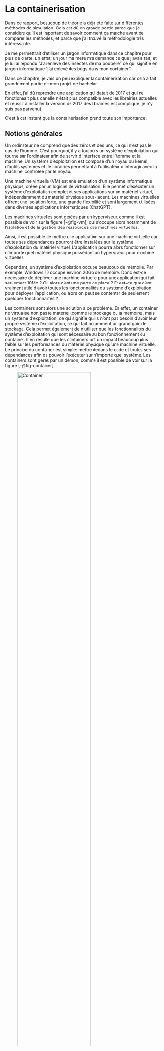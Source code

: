 # La containerisation

Dans ce rapport, beaucoup de théorie a déjà été faite sur différentes méthodes de simulation.
Cela est dû en grande partie parce que je considère qu'il est important de savoir comment ça marche avant de comparer les méthodes, et parce que j'ai trouvé la méthodologie très intéressante.

Je me permettrait d'utiliser un jargon informatique dans ce chapitre pour plus de clarté.
En effet, un jour ma mère m'a demandé ce que j'avais fait, et je lui ai répondu "J'ai enlevé des insectes de ma poubelle" ce qui signifie en jargon informatique "j'ai enlevé des bugs dans mon container"

Dans ce chapitre, je vais un peu expliquer la containerisation car cela a fait grandement partie de mon projet de bachelor.

En effet, j'ai dû reprendre une application qui datait de 2017 et qui ne fonctionnait plus car elle n'était plus compatible avec les librairies actuelles et réussir à installer la version de 2017 des librairies est compliqué (je n'y suis pas parvenu).

C'est à cet instant que la containerisation prend toute son importance.

## Notions générales

Un ordinateur ne comprend que des zéros et des uns, ce qui n'est pas le cas de l'homme.
C'est pourquoi, il y a toujours un système d'exploitation qui tourne sur l'ordinateur afin de servir d'interface entre l'homme et la machine.
Un système d'exploitation est composé d'un noyau ou kernel, d'outils systèmes et de librairies permettant à l'utilisateur d'interagir avec la machine, contrôlée par le noyau.

Une machine virtuelle (VM) est une émulation d'un système informatique physique, créée par un logiciel de virtualisation. Elle permet d'exécuter un système d'exploitation complet et ses applications sur un matériel virtuel, indépendamment du matériel physique sous-jacent. Les machines virtuelles offrent une isolation forte, une grande flexibilité et sont largement utilisées dans diverses applications informatiques (ChatGPT).

Les machines virtuelles sont gérées par un hyperviseur, comme il est possible de voir sur la figure [-@fig-vm], qui s'occupe alors notamment de l'isolation et de la gestion des ressources des machines virtuelles.

Ainsi, il est possible de mettre une application sur une machine virtuelle car toutes ses dépendances pourront être installées sur le système d'exploitation du matériel virtuel.
L'application pourra alors fonctionner sur n'importe quel matériel physique possédant un hyperviseur pour machine virtuelles.

Cependant, un système d'exploitation occupe beaucoup de mémoire.
Par exemple, Windows 10 occupe environ 20Go de mémoire.
Donc est-ce nécessaire de déployer une machine virtuelle pour une application qui fait seulement 10Mo ? Ou alors c'est une perte de place ?
Et est-ce que c'est vraiment utile d'avoir toutes les fonctionnalités du système d'exploitation pour déployer l'application, ou alors on peut se contenter de seulement quelques fonctionnalités ?

Les containers sont alors une solution à ce problème.
En effet, un container ne virtualise non pas le matériel (comme le stockage ou la mémoire), mais un système d'exploitation, ce qui signifie qu'ils n'ont pas besoin d'avoir leur propre système d'exploitation, ce qui fait notamment un grand gain de stockage.
Cela permet également de n'utiliser que les fonctionnalités du système d'exploitation qui sont nécessaire au bon fonctionnement du container.
Il en résulte que les containers ont un impact beaucoup plus faible sur les performances du matériel physique qu'une machine virtuelle.
Le principe du container est simple: mettre dedans le code et toutes ses dépendances afin de pouvoir l'exécuter sur n'importe quel système.
Les containers sont gérés par un démon, comme il est possible de voir sur la figure [-@fig-container].

::: {#fig-contvsvm layout-ncol=2}

![Container](../images/container.png){#fig-container width=75%}

![VM](../images/vm.png){#fig-vm width=75%}

Virtual Machine (VM) et container [-@Liam]
:::

## Pourquoi utiliser la containerisation ?

Dans mon projet de bachelor, je me suis occupé de rendre fonctionnel un code qui n'a pas eu de maintenance depuis 2018 environ.

J'ai donc dû comprendre ce qui ne fonctionnait pas et le rendre exécutable, ce qui fut résolu avec succès.
Ici, si l'auteur du code avait créé un container, je n'aurais pas eu besoin de devoir mettre à jour le code, ce qui est beaucoup plus pratique.

À ce moment, je ne m'étais toujours pas penché sur la containerisation.

Cependant, le projet avançant, je me suis heurté à des comportements spéciaux de mon code, et comme celui-ci utilise une carte graphique NVIDIA, je ne pouvais pas montrer à mon professeur encadrant mes problèmes afin d'avoir une piste de déblocage.
Mais mon professeur possède des serveurs distants équipés de cartes graphiques NVIDIA.

On a donc essayé d'exécuter le code sur le serveur distant, mais on s'est heurté à des problèmes de librairies manquantes et d'autres problème.

C'est alors que la containerisation a pris toute son importance dans mon projet de bachelor.

En effet, l'objectif était alors de mettre le code dans un container qui s'exécutera sur le serveur distant du professeur afin de lui montrer mes problèmes et de pouvoir directement essayer des solutions.

L'idée est d'exécuter un container et d'afficher le résultat graphique du container.

Pour cela, il faut comprendre les mécanismes régissant l'affichage X11.

## Affichage X11

L'affichage X11 est composé notamment de:

- Un serveur Xorg ou X11 qui gère l'affichage et les périphériques d'entrée tel que la souris et le clavier.
- Des "magic cookies" qui sont des jetons d'authentifications permettant d'accéder au serveur X11.
  Ils utilisent le hostname et le numéro d'affichage afin de composer un identifiant pour le jeton d'accès.
  Dans l'exemple de "magic cookies" suivant, lizzy est le hostname de mon ordinateur, combiné avec le type de connection utilisée (dans notre cas, le type de connection est unix) et le numéro d'affichage.

```python
!xauth list | head -n 2
```
- Une variable d'environnement ´$DISPLAY´ utilisée afin de localiser le serveur X11.
La variable d'environnement est composée de la sorte: `hostname:numéro_d_affichage.numéro_du_serveur_X11`

  - Le hostname indique le nom du host où se trouve le serveur X11.
  - Le numéro d'affichage indique où l'application devra être affichée.
  - Le numéro du serveur X11 est utile s'il y a plusieurs serveurs X11 qui tournent sur une machine.

  Il est possible que la variable `$DISPLAY` soit sous la forme `:0.0`.
  Dans ces conditions, cela signifie que l'affichage se fera sur le serveur X11 local, ce qui peut également s'écrire comme `localhost:0.0`.

## Affichage d'un container sur ordinateur

Le principe est simple: on connecte le socket du serveur d'affichage X11 au socket d'affichage du container, comme cela on redirige l'affichage interne du container vers l'affichage de notre ordinateur, et on autorise la connection au serveur X11 au moyen de `xhost`, comme nous pouvons le voir sur la figure [-@fig-displaypc]. Un socket est un mécanisme de communication bidirectionnelle entre des processus

```mermaid
%%| fig-cap: "Shéma de l'affichage d'une application graphique tournant dans un container sur un ordinateur"
%%| label: fig-displaypc
%%| fig-width: 6
flowchart TD
subgraph Ordinateur
    subgraph X[Container]
        subgraph A1[Serveur X11]
            S1[.X11-unix socket]
            C1[magic cookies]
        end
    end
    subgraph A[Serveur X11]
        H[hostname]
        S[.X11-unix socket]
        C[magic cookies]
        D[$DISPLAY]
    end
end
E[Écran]




S ---|partagé| S1
C --- |partagé|C1
S --> |affichage|E
H --> |donné à l'exécution|X
D --> |donné à l'exécution|X
H --> |autentification|C
```
## Affichage d'un container sur serveur distant

Puis on a essayé d'exécuter le container sur le serveur distant, mais là, un nouveau problème est venu: comment obtenir l'affichage du résultat du code s'exécutant dans le container sur un serveur distant ?

Afin de résoudre ce problème, je me suis penché sur les authentifications régissant l'affichage X11.

En effet, dans mon cas, je devais utiliser l'affichage de l'ordinateur du professeur tout en faisant s'exécuter le code dans un container sur un serveur distant.

```mermaid
%%| fig-cap: "Shéma de l'affichage d'une application graphique tournant dans un container sur un serveur distant"
%%| label: fig-displayserver
%%| fig-width: 6
flowchart TD
subgraph Ordinateur
    subgraph a[Serveur X11]
        s[.X11-unix socket]
        t[TCP socket]
    end
end
subgraph Serveur
    subgraph X[Container]
        subgraph A1[Serveur X11]
            S1[.X11-unix socket]
            C1[magic cookies]
        end
    end
    subgraph A[Serveur X11]
        H[hostname]
        S[.X11-unix socket]
        T[TCP socket]
        C[magic cookies]
    end
end
E[Écran]

t <-->|Conenction ssh|T
s <-->|gérée par ssh|t
S <-->|socat|T
S ---|partagé| S1
C --- |partagé|C1
s --> |affichage|E
H --> |donné à l'exécution|X
H --> |autentification|C
```





